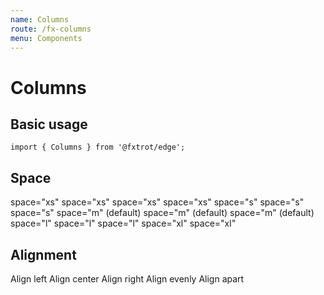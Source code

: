 ```yaml
---
name: Columns
route: /fx-columns
menu: Components
---
```


# Columns



## Basic usage

```tsx
import { Columns } from '@fxtrot/edge';
```

<Playground>
  <Columns>
    <Column>
      <Placeholder height={40} />
    </Column>
    <Column>
      <Placeholder height={40} />
    </Column>
  </Columns>
</Playground>

## Space

<Playground>
  <Stack>
    <Columns space="xs">
      <Column>
        <Placeholder height={40}>space="xs"</Placeholder>
      </Column>
      <Column>
        <Placeholder height={40}>space="xs"</Placeholder>
      </Column>
      <Column>
        <Placeholder height={40}>space="xs"</Placeholder>
      </Column>
      <Column>
        <Placeholder height={40}>space="xs"</Placeholder>
      </Column>
    </Columns>
    <Columns space="s">
      <Column>
        <Placeholder height={40}>space="s"</Placeholder>
      </Column>
      <Column>
        <Placeholder height={40}>space="s"</Placeholder>
      </Column>
      <Column>
        <Placeholder height={40}>space="s"</Placeholder>
      </Column>
    </Columns>
    <Columns space="m">
      <Column>
        <Placeholder height={40}>space="m" (default)</Placeholder>
      </Column>
      <Column>
        <Placeholder height={40}>space="m" (default)</Placeholder>
      </Column>
      <Column>
        <Placeholder height={40}>space="m" (default)</Placeholder>
      </Column>
    </Columns>
    <Columns space="l">
      <Column>
        <Placeholder height={40}>space="l"</Placeholder>
      </Column>
      <Column>
        <Placeholder height={40}>space="l"</Placeholder>
      </Column>
      <Column>
        <Placeholder height={40}>space="l"</Placeholder>
      </Column>
    </Columns>
    <Columns space="xl">
      <Column>
        <Placeholder height={40}>space="xl"</Placeholder>
      </Column>
      <Column>
        <Placeholder height={40}>space="xl"</Placeholder>
      </Column>
    </Columns>
  </Stack>
</Playground>

## Alignment

<Playground>
  <Stack>
    <Columns align="left">
      <Column width="content">
        <Placeholder height={40}>Align</Placeholder>
      </Column>
      <Column width="3/5">
        <Placeholder height={40}>left</Placeholder>
      </Column>
    </Columns>
    <Columns align="center">
      <Column width="content">
        <Placeholder height={40}>Align</Placeholder>
      </Column>
      <Column width="3/5">
        <Placeholder height={40}>center</Placeholder>
      </Column>
    </Columns>
    <Columns align="right">
      <Column width="content">
        <Placeholder height={40}>Align</Placeholder>
      </Column>
      <Column width="3/5">
        <Placeholder height={40}>right</Placeholder>
      </Column>
    </Columns>
    <Columns align="spread">
      <Column width="content">
        <Placeholder height={40}>Align</Placeholder>
      </Column>
      <Column width="3/5">
        <Placeholder height={40}>evenly</Placeholder>
      </Column>
    </Columns>
    <Columns align="apart">
      <Column width="content">
        <Placeholder height={40}>Align</Placeholder>
      </Column>
      <Column width="3/5">
        <Placeholder height={40}>apart</Placeholder>
      </Column>
    </Columns>
  </Stack>
</Playground>
